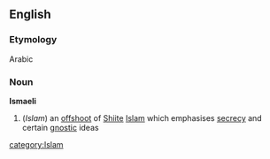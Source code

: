 ==English==
===Etymology===
Arabic
===Noun===
'''Ismaeli'''
#(''Islam'') an [[offshoot]] of [[Shiite]] [[Islam]] which emphasises [[secrecy]] and certain [[gnostic]] ideas
[[category:Islam]]